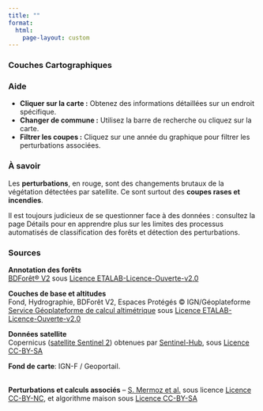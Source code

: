 ```yaml
---
title: ""
format: 
  html:
    page-layout: custom
---
```


<head>
    <meta charset="UTF-8">
    <script src="libs/leaflet/1.9.4/leaflet.js"></script>
    <link rel="stylesheet" href="libs/leaflet/1.9.4/leaflet.css" />
    <script src="libs/chart/chart_v4.4.8.js"></script>
    <script src="libs/jquery/jquery-3.7.1.min.js"></script>
    <script src="libs/select2/4.1.0/select2.min.js"></script>
    <link href="libs/select2/4.1.0/select2.min.css" rel="stylesheet" />
    <script src="libs/georaster/georaster.browser.bundle.min.js"></script>
    <script src="libs/georaster/georaster-layer-for-leaflet.min.js"></script>
    <script src="libs/proj4/2.15.0/proj4.js"></script>
</head>
<body>

<div id="main-container">
<div id="sidebar">
<div id="search-section" class="sidebar-section"></div>
<div id="foret-score-section" class="sidebar-section"></div>
<div id="layers-section" class="sidebar-section">
<h3>Couches Cartographiques</h3>
<div id="layers-content"></div>
</div>
<div id="help-section" class="sidebar-section">
<h3>Aide</h3>
<div id="help-content" class="help-content-html">
<ul>
<li><strong>Cliquer sur la carte :</strong> Obtenez des informations détaillées sur un endroit spécifique.</li>
<li><strong>Changer de commune :</strong> Utilisez la barre de recherche ou cliquez sur la carte.</li>
<li><strong>Filtrer les coupes :</strong> Cliquez sur une année du graphique pour filtrer les perturbations associées.</li>
</ul>

<h3>À savoir</h3>

Les <strong>perturbations</strong>, en rouge, sont des changements brutaux de la végétation détectées par satellite. Ce sont surtout des <strong>coupes rases et incendies</strong>.</p>
<p>Il est toujours judicieux de se questionner face à des données : consultez la page Détails pour en apprendre plus sur les limites des processus automatisés de classification des forêts 
et détection des perturbations.</p>

<h3>Sources</h3>

<b>Annotation des forêts</b><br>
<a href="https://geoservices.ign.fr/bdforet" target="_blank">BDForêt® V2</a> sous <a href="https://www.etalab.gouv.fr/wp-content/uploads/2017/04/ETALAB-Licence-Ouverte-v2.0.pdf" target="_blank">Licence ETALAB-Licence-Ouverte-v2.0</a><br>

<b>Couches de base et altitudes</b><br>
Fond, Hydrographie, BDForêt V2, Espaces Protégés © IGN/Géoplateforme<br>
<a href="https://geoservices.ign.fr/services-geoplateforme-altimetrie" target="_blank">Service Géoplateforme de calcul altimétrique</a> sous <a href="https://www.etalab.gouv.fr/wp-content/uploads/2017/04/ETALAB-Licence-Ouverte-v2.0.pdf" target="_blank">Licence ETALAB-Licence-Ouverte-v2.0</a><br>

<b>Données satellite</b><br>
Copernicus (<a href="https://sentiwiki.copernicus.eu/web/s2-mission" target="_blank">satellite Sentinel 2</a>) obtenues par <a href="https://www.sentinel-hub.com/" target="_blank">Sentinel-Hub</a>, sous <a href="https://creativecommons.org/licenses/by/4.0/deed.fr" target="_blank">Licence CC-BY-SA</a><br>

<b>Fond de carte</b>: IGN-F / Geoportail.<br><br>

<b>Perturbations et calculs associés</b> – <a href="https://ieeexplore.ieee.org/abstract/document/10604724" target="_blank">S. Mermoz et al.</a> sous licence <a href="https://creativecommons.org/licenses/by-nc/4.0/deed.fr" target="_blank">Licence CC-BY-NC</a>, et algorithme maison sous <a href="https://creativecommons.org/licenses/by-sa/4.0/deed.fr" target="_blank">Licence CC-BY-SA</a>

</div>
</div>
</div>
  <div id="map"></div>
</div>

<script type="module" src="js/index.js"></script>
<script src="js/mobile-sidebar.js"></script>

</body>

